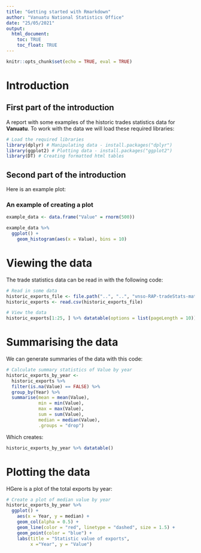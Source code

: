 ---
title: "Getting started with Rmarkdown"
author: "Vanuatu National Statistics Office"
date: "25/05/2021"
output: 
  html_document:
    toc: TRUE
    toc_float: TRUE
---

```{r setup, include=FALSE}
knitr::opts_chunk$set(echo = TRUE, eval = TRUE)
```

# Introduction

## First part of the introduction

A report with some examples of the historic trades statistics data for **Vanuatu**. To work with the data we will load these required libraries:

```{r preparation, message = FALSE}
# Load the required libraries
library(dplyr) # Manipulating data - install.packages("dplyr")
library(ggplot2) # Plotting data - install.packages("ggplot2")
library(DT) # Creating formatted html tables
```

## Second part of the introduction

Here is an example plot:

### An example of creating a plot

```{r create simple plot}
example_data <- data.frame("Value" = rnorm(500))

example_data %>% 
  ggplot() +
    geom_histogram(aes(x = Value), bins = 10)
```


# Viewing the data

The trade statistics data can be read in with the following code:

```{r load data}
# Read in some data
historic_exports_file <- file.path("..", "..", "vnso-RAP-tradeStats-materials", "data", "secure", "historical_export_99_19.csv")
historic_exports <- read.csv(historic_exports_file)

# View the data
historic_exports[1:25, ] %>% datatable(options = list(pageLength = 10))
```

# Summarising the data

We can generate summaries of the data with this code:

```{r generate summary statistics}
# Calculate summary statistics of Value by year
historic_exports_by_year <-
  historic_exports %>%
  filter(is.na(Value) == FALSE) %>%
  group_by(Year) %>%
  summarise(mean = mean(Value),
            min = min(Value),
            max = max(Value),
            sum = sum(Value),
            median = median(Value), 
            .groups = "drop")
```

Which creates:

```{r view summary statistics}
historic_exports_by_year %>% datatable()
```

# Plotting the data
HGere is a plot of the total exports by year:

```{r plot exports by year}
# Create a plot of median value by year
historic_exports_by_year %>%
  ggplot() +
    aes(x = Year, y = median) +
    geom_col(alpha = 0.5) +
    geom_line(color = "red", linetype = "dashed", size = 1.5) +
    geom_point(color = "blue") +
    labs(title = "Statistic value of exports",
         x ="Year", y = "Value")
```

